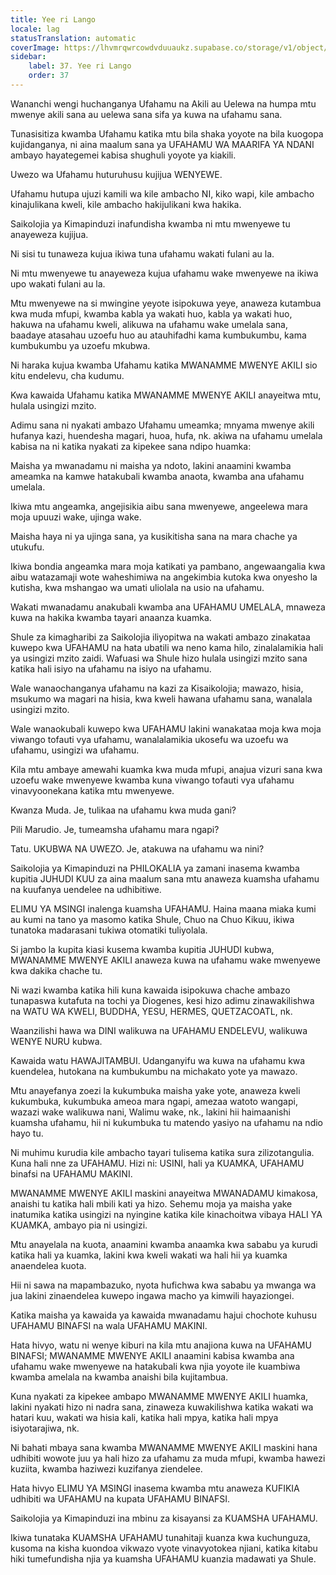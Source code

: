 ```yaml
---
title: Yee ri Lango
locale: lag
statusTranslation: automatic
coverImage: https://lhvmrqwrcowdvduuaukz.supabase.co/storage/v1/object/public/strapi-uploads/small_cover-educacion-fundamental.webp-2d51a7828a2b1309555be27f7e2a61a0.webp
sidebar:
    label: 37. Yee ri Lango
    order: 37
---
```

Wananchi wengi huchanganya Ufahamu na Akili au Uelewa na humpa mtu mwenye akili sana au uelewa sana sifa ya kuwa na ufahamu sana.

Tunasisitiza kwamba Ufahamu katika mtu bila shaka yoyote na bila kuogopa kujidanganya, ni aina maalum sana ya UFAHAMU WA MAARIFA YA NDANI ambayo hayategemei kabisa shughuli yoyote ya kiakili.

Uwezo wa Ufahamu huturuhusu kujijua WENYEWE.

Ufahamu hutupa ujuzi kamili wa kile ambacho NI, kiko wapi, kile ambacho kinajulikana kweli, kile ambacho hakijulikani kwa hakika.

Saikolojia ya Kimapinduzi inafundisha kwamba ni mtu mwenyewe tu anayeweza kujijua.

Ni sisi tu tunaweza kujua ikiwa tuna ufahamu wakati fulani au la.

Ni mtu mwenyewe tu anayeweza kujua ufahamu wake mwenyewe na ikiwa upo wakati fulani au la.

Mtu mwenyewe na si mwingine yeyote isipokuwa yeye, anaweza kutambua kwa muda mfupi, kwamba kabla ya wakati huo, kabla ya wakati huo, hakuwa na ufahamu kweli, alikuwa na ufahamu wake umelala sana, baadaye atasahau uzoefu huo au atauhifadhi kama kumbukumbu, kama kumbukumbu ya uzoefu mkubwa.

Ni haraka kujua kwamba Ufahamu katika MWANAMME MWENYE AKILI sio kitu endelevu, cha kudumu.

Kwa kawaida Ufahamu katika MWANAMME MWENYE AKILI anayeitwa mtu, hulala usingizi mzito.

Adimu sana ni nyakati ambazo Ufahamu umeamka; mnyama mwenye akili hufanya kazi, huendesha magari, huoa, hufa, nk. akiwa na ufahamu umelala kabisa na ni katika nyakati za kipekee sana ndipo huamka:

Maisha ya mwanadamu ni maisha ya ndoto, lakini anaamini kwamba ameamka na kamwe hatakubali kwamba anaota, kwamba ana ufahamu umelala.

Ikiwa mtu angeamka, angejisikia aibu sana mwenyewe, angeelewa mara moja upuuzi wake, ujinga wake.

Maisha haya ni ya ujinga sana, ya kusikitisha sana na mara chache ya utukufu.

Ikiwa bondia angeamka mara moja katikati ya pambano, angewaangalia kwa aibu watazamaji wote waheshimiwa na angekimbia kutoka kwa onyesho la kutisha, kwa mshangao wa umati uliolala na usio na ufahamu.

Wakati mwanadamu anakubali kwamba ana UFAHAMU UMELALA, mnaweza kuwa na hakika kwamba tayari anaanza kuamka.

Shule za kimagharibi za Saikolojia iliyopitwa na wakati ambazo zinakataa kuwepo kwa UFAHAMU na hata ubatili wa neno kama hilo, zinalalamikia hali ya usingizi mzito zaidi. Wafuasi wa Shule hizo hulala usingizi mzito sana katika hali isiyo na ufahamu na isiyo na ufahamu.

Wale wanaochanganya ufahamu na kazi za Kisaikolojia; mawazo, hisia, msukumo wa magari na hisia, kwa kweli hawana ufahamu sana, wanalala usingizi mzito.

Wale wanaokubali kuwepo kwa UFAHAMU lakini wanakataa moja kwa moja viwango tofauti vya ufahamu, wanalalamikia ukosefu wa uzoefu wa ufahamu, usingizi wa ufahamu.

Kila mtu ambaye amewahi kuamka kwa muda mfupi, anajua vizuri sana kwa uzoefu wake mwenyewe kwamba kuna viwango tofauti vya ufahamu vinavyoonekana katika mtu mwenyewe.

Kwanza Muda. Je, tulikaa na ufahamu kwa muda gani?

Pili Marudio. Je, tumeamsha ufahamu mara ngapi?

Tatu. UKUBWA NA UWEZO. Je, atakuwa na ufahamu wa nini?

Saikolojia ya Kimapinduzi na PHILOKALIA ya zamani inasema kwamba kupitia JUHUDI KUU za aina maalum sana mtu anaweza kuamsha ufahamu na kuufanya uendelee na udhibitiwe.

ELIMU YA MSINGI inalenga kuamsha UFAHAMU. Haina maana miaka kumi au kumi na tano ya masomo katika Shule, Chuo na Chuo Kikuu, ikiwa tunatoka madarasani tukiwa otomatiki tuliyolala.

Si jambo la kupita kiasi kusema kwamba kupitia JUHUDI kubwa, MWANAMME MWENYE AKILI anaweza kuwa na ufahamu wake mwenyewe kwa dakika chache tu.

Ni wazi kwamba katika hili kuna kawaida isipokuwa chache ambazo tunapaswa kutafuta na tochi ya Diogenes, kesi hizo adimu zinawakilishwa na WATU WA KWELI, BUDDHA, YESU, HERMES, QUETZACOATL, nk.

Waanzilishi hawa wa DINI walikuwa na UFAHAMU ENDELEVU, walikuwa WENYE NURU kubwa.

Kawaida watu HAWAJITAMBUI. Udanganyifu wa kuwa na ufahamu kwa kuendelea, hutokana na kumbukumbu na michakato yote ya mawazo.

Mtu anayefanya zoezi la kukumbuka maisha yake yote, anaweza kweli kukumbuka, kukumbuka ameoa mara ngapi, amezaa watoto wangapi, wazazi wake walikuwa nani, Walimu wake, nk., lakini hii haimaanishi kuamsha ufahamu, hii ni kukumbuka tu matendo yasiyo na ufahamu na ndio hayo tu.

Ni muhimu kurudia kile ambacho tayari tulisema katika sura zilizotangulia. Kuna hali nne za UFAHAMU. Hizi ni: USINI, hali ya KUAMKA, UFAHAMU binafsi na UFAHAMU MAKINI.

MWANAMME MWENYE AKILI maskini anayeitwa MWANADAMU kimakosa, anaishi tu katika hali mbili kati ya hizo. Sehemu moja ya maisha yake inatumika katika usingizi na nyingine katika kile kinachoitwa vibaya HALI YA KUAMKA, ambayo pia ni usingizi.

Mtu anayelala na kuota, anaamini kwamba anaamka kwa sababu ya kurudi katika hali ya kuamka, lakini kwa kweli wakati wa hali hii ya kuamka anaendelea kuota.

Hii ni sawa na mapambazuko, nyota hufichwa kwa sababu ya mwanga wa jua lakini zinaendelea kuwepo ingawa macho ya kimwili hayaziongei.

Katika maisha ya kawaida ya kawaida mwanadamu hajui chochote kuhusu UFAHAMU BINAFSI na wala UFAHAMU MAKINI.

Hata hivyo, watu ni wenye kiburi na kila mtu anajiona kuwa na UFAHAMU BINAFSI; MWANAMME MWENYE AKILI anaamini kabisa kwamba ana ufahamu wake mwenyewe na hatakubali kwa njia yoyote ile kuambiwa kwamba amelala na kwamba anaishi bila kujitambua.

Kuna nyakati za kipekee ambapo MWANAMME MWENYE AKILI huamka, lakini nyakati hizo ni nadra sana, zinaweza kuwakilishwa katika wakati wa hatari kuu, wakati wa hisia kali, katika hali mpya, katika hali mpya isiyotarajiwa, nk.

Ni bahati mbaya sana kwamba MWANAMME MWENYE AKILI maskini hana udhibiti wowote juu ya hali hizo za ufahamu za muda mfupi, kwamba hawezi kuziita, kwamba haziwezi kuzifanya ziendelee.

Hata hivyo ELIMU YA MSINGI inasema kwamba mtu anaweza KUFIKIA udhibiti wa UFAHAMU na kupata UFAHAMU BINAFSI.

Saikolojia ya Kimapinduzi ina mbinu za kisayansi za KUAMSHA UFAHAMU.

Ikiwa tunataka KUAMSHA UFAHAMU tunahitaji kuanza kwa kuchunguza, kusoma na kisha kuondoa vikwazo vyote vinavyotokea njiani, katika kitabu hiki tumefundisha njia ya kuamsha UFAHAMU kuanzia madawati ya Shule.

